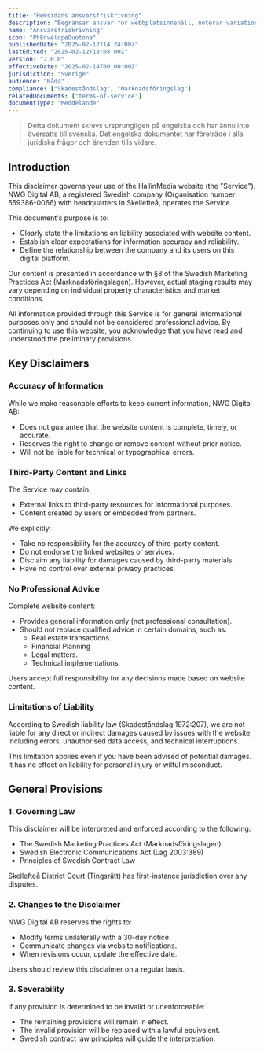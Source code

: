 ```yaml
---
title: "Hemsidans ansvarsfriskrivning"
description: "Begränsar ansvar för webbplatsinnehåll, noterar variationer i stiliserade inspelningar enligt marknadsföringslagen."
name: "Ansvarsfriskrivning"
icon: "PhEnvelopeDuotone"
publishedDate: "2025-02-12T14:24:00Z"
lastEdited: "2025-02-12T18:08:00Z"
version: "2.0.0"
effectiveDate: "2025-02-14T00:00:00Z"
jurisdiction: "Sverige"
audience: "Båda"
compliance: ["Skadeståndslag", "Marknadsföringslag"]
relatedDocuments: ["terms-of-service"]
documentType: "Meddelande"
---
```


> Detta dokument skrevs ursprungligen på engelska och har ännu inte översatts till svenska. Det engelska dokumentet har företräde i alla juridiska frågor och ärenden tills vidare.

## Introduction

This disclaimer governs your use of the HallinMedia website (the "Service"). NWG Digital AB, a registered Swedish company (Organisation number: 559386-0066) with headquarters in Skellefteå, operates the Service.

This document's purpose is to:

- Clearly state the limitations on liability associated with website content.
- Establish clear expectations for information accuracy and reliability.
- Define the relationship between the company and its users on this digital platform.

Our content is presented in accordance with §8 of the Swedish Marketing Practices Act (Marknadsföringslagen). However, actual staging results may vary depending on individual property characteristics and market conditions.

All information provided through this Service is for general informational purposes only and should not be considered professional advice. By continuing to use this website, you acknowledge that you have read and understood the preliminary provisions.

## Key Disclaimers

### Accuracy of Information

While we make reasonable efforts to keep current information, NWG Digital AB:

- Does not guarantee that the website content is complete, timely, or accurate.
- Reserves the right to change or remove content without prior notice.
- Will not be liable for technical or typographical errors.

### Third-Party Content and Links

The Service may contain:

- External links to third-party resources for informational purposes.
- Content created by users or embedded from partners.

We explicitly:

- Take no responsibility for the accuracy of third-party content.
- Do not endorse the linked websites or services.
- Disclaim any liability for damages caused by third-party materials.
- Have no control over external privacy practices.

### No Professional Advice

Complete website content:

- Provides general information only (not professional consultation).
- Should not replace qualified advice in certain domains, such as:
  - Real estate transactions.
  - Financial Planning
  - Legal matters.
  - Technical implementations.

Users accept full responsibility for any decisions made based on website content.

### Limitations of Liability

According to Swedish liability law (Skadeståndslag 1972:207), we are not liable for any direct or indirect damages caused by issues with the website, including errors, unauthorised data access, and technical interruptions.

This limitation applies even if you have been advised of potential damages. It has no effect on liability for personal injury or wilful misconduct.

## General Provisions

### 1. Governing Law

This disclaimer will be interpreted and enforced according to the following:

- The Swedish Marketing Practices Act (Marknadsföringslagen)
- Swedish Electronic Communications Act (Lag 2003:389)
- Principles of Swedish Contract Law

Skellefteå District Court (Tingsrätt) has first-instance jurisdiction over any disputes.

### 2. Changes to the Disclaimer

NWG Digital AB reserves the rights to:

- Modify terms unilaterally with a 30-day notice.
- Communicate changes via website notifications.
- When revisions occur, update the effective date.

Users should review this disclaimer on a regular basis.

### 3. Severability

If any provision is determined to be invalid or unenforceable:

- The remaining provisions will remain in effect.
- The invalid provision will be replaced with a lawful equivalent.
- Swedish contract law principles will guide the interpretation.
